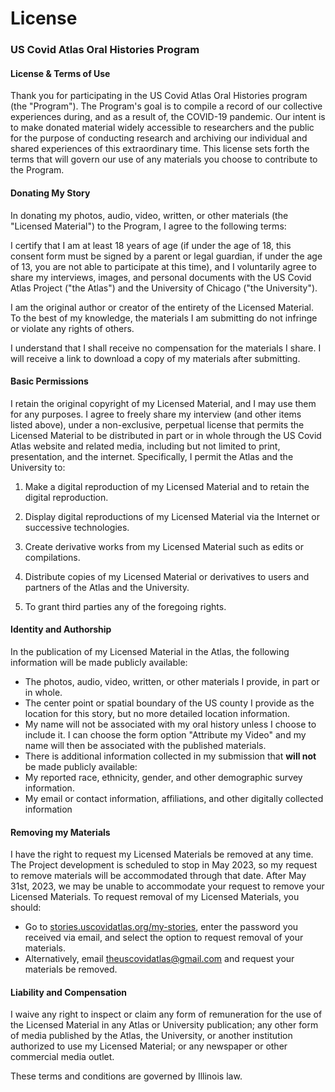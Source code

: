 
<Head>
    <link
        rel="stylesheet"
        href="https://fonts.googleapis.com/css?family=Sriracha&display=swap"
    />
</Head>

# License

### US Covid Atlas Oral Histories Program

#### License & Terms of Use

Thank you for participating in the US Covid Atlas Oral Histories program (the
"Program"). The Program's goal is to compile a record of our collective
experiences during, and as a result of, the COVID-19 pandemic. Our
intent is to make donated material widely accessible to researchers and
the public for the purpose of conducting research and archiving our
individual and shared experiences of this extraordinary time. This
license sets forth the terms that will govern our use of any materials
you choose to contribute to the Program.

#### **Donating My Story**

In donating my photos, audio, video, written, or other materials (the
"Licensed Material") to the Program, I agree to the following terms:

I certify that I am at least 18 years of age (if under the age of
18, this consent form must be signed by a parent or legal guardian, if
under the age of 13, you are not able to participate at this time),
and I voluntarily agree to share my interviews, images, and personal
documents with the US Covid Atlas Project ("the Atlas") and the
University of Chicago ("the University").

I am the original author or creator of the entirety of the Licensed
Material. To the best of my knowledge, the materials I am submitting
do not infringe or violate any rights of others.

I understand that I shall receive no compensation for the materials
I share. I will receive a link to download a copy of my materials
after submitting.

#### **Basic Permissions**

I retain the original copyright of my Licensed Material, and I may use
them for any purposes. I agree to freely share my interview (and other
items listed above), under a non-exclusive, perpetual license that
permits the Licensed Material to be distributed in part or in whole
through the US Covid Atlas website and related media, including but not
limited to print, presentation, and the internet. Specifically, I permit
the Atlas and the University to:

1.  Make a digital reproduction of my Licensed Material and to retain
    the digital reproduction.

2.  Display digital reproductions of my Licensed Material via the
    Internet or successive technologies.

3.  Create derivative works from my Licensed Material such as edits or
    compilations.

4.  Distribute copies of my Licensed Material or derivatives to users
    and partners of the Atlas and the University.

5.  To grant third parties any of the foregoing rights.

#### **Identity and Authorship**

In the publication of my Licensed Material in the Atlas, the following
information will be made publicly available:

* The photos, audio, video, written, or other materials I provide, in
part or in whole.
* The center point or spatial boundary of the US county I provide as
the location for this story, but no more detailed location
information.
* My name will not be associated with my oral history unless I choose
to include it. I can choose the form option "Attribute my Video" and
my name will then be associated with the published materials.
* There is additional information collected in my submission that **will
not** be made publicly available:
* My reported race, ethnicity, gender, and other demographic survey
information.
* My email or contact information, affiliations, and other digitally
collected information

#### **Removing my Materials**

I have the right to request my Licensed Materials be removed at any
time. The Project development is scheduled to stop in May 2023, so my
request to remove materials will be accommodated through that date.
After May 31st, 2023, we may be unable to accommodate your request to
remove your Licensed Materials. To request removal of my Licensed
Materials, you should:

* Go to
[stories.uscovidatlas.org/my-stories](http://stories.uscovidatlas.org/my-stories),
enter the password you received via email, and select the option to
request removal of your materials.
* Alternatively, email theuscovidatlas@gmail.com and request your
materials be removed.

#### **Liability and Compensation**

I waive any right to inspect or claim any form of remuneration for the
use of the Licensed Material in any Atlas or University publication; any
other form of media published by the Atlas, the University, or another
institution authorized to use my Licensed Material; or any newspaper or
other commercial media outlet.

These terms and conditions are governed by Illinois law.
